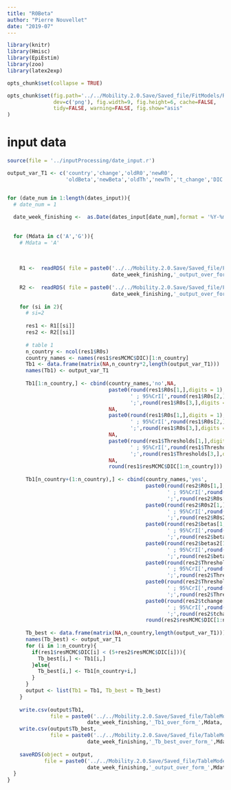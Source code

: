 ```yaml
---
title: "R0Beta"
author: "Pierre Nouvellet"
date: "2019-07"
---
```


```r
library(knitr)
library(Hmisc)
library(EpiEstim)
library(zoo)
library(latex2exp)

opts_chunk$set(collapse = TRUE)

opts_chunk$set(fig.path='../../Mobility.2.0.Save/Saved_file/FitModels/R0_beta_Over/figs/', fig.keep='high', 
               dev=c('png'), fig.width=9, fig.height=6, cache=FALSE,
               tidy=FALSE, warning=FALSE, fig.show="asis"
)

```

# input data


```r


source(file = '../inputProcessing/date_input.r')

output_var_T1 <- c('country','change','oldR0','newR0',
                   'oldBeta','newBeta','oldTh','newTh','t_change','DIC')


for (date_num in 1:length(dates_input)){
  # date_num = 1
  
  date_week_finishing <-  as.Date(dates_input[date_num],format = '%Y-%m-%d')
  
  
  for (Mdata in c('A','G')){
    # Mdata = 'A'
    
    
    
    R1 <-  readRDS( file = paste0('../../Mobility.2.0.Save/Saved_file/FitModels/R0_beta_Over/Rdata/',
                                  date_week_finishing,'_output_over_form_',Mdata,'.rds' ) )
    
    R2 <-  readRDS( file = paste0('../../Mobility.2.0.Save/Saved_file/FitModels/R0_beta_tD_Over/Rdata/',
                                  date_week_finishing,'_output_over_form_',Mdata,'.rds' ) )
    
    for (si in 2){
      # si=2
      
      res1 <- R1[[si]]
      res2 <- R2[[si]]
      
      # table 1
      n_country <- ncol(res1$R0s)
      country_names <- names(res1$resMCMC$DIC)[1:n_country]
      Tb1 <- data.frame(matrix(NA,n_country*2,length(output_var_T1)))
      names(Tb1) <- output_var_T1
      
      Tb1[1:n_country,] <- cbind(country_names,'no',NA,
                                 paste0(round(res1$R0s[1,],digits = 1),
                                        ' ; 95%CrI[',round(res1$R0s[2,],digits = 1),
                                        ';',round(res1$R0s[3,],digits = 1),']'),
                                 NA,
                                 paste0(round(res1$R0s[1,],digits = 1),
                                        ' ; 95%CrI[',round(res1$R0s[2,],digits = 1),
                                        ';',round(res1$R0s[3,],digits = 1),']'),
                                 NA,
                                 paste0(round(res1$Thresholds[1,],digits = 1),
                                        ' ; 95%CrI[',round(res1$Thresholds[2,],digits = 1),
                                        ';',round(res1$Thresholds[3,],digits = 1),']'),
                                 NA,
                                 round(res1$resMCMC$DIC[1:n_country]))
      
      Tb1[n_country+(1:n_country),] <- cbind(country_names,'yes',
                                             paste0(round(res2$R0s[1,],digits = 1),
                                                    ' ; 95%CrI[',round(res2$R0s[2,],digits = 1),
                                                    ';',round(res2$R0s[3,],digits = 1),']'),
                                             paste0(round(res2$R0s2[1,],digits = 1),
                                                    ' ; 95%CrI[',round(res2$R0s2[2,],digits = 1),
                                                    ';',round(res2$R0s2[3,],digits = 1),']'),
                                             paste0(round(res2$betas[1,],digits = 1),
                                                    ' ; 95%CrI[',round(res2$betas[2,],digits = 1),
                                                    ';',round(res2$betas[3,],digits = 1),']'),
                                             paste0(round(res2$betas2[1,],digits = 1),
                                                    ' ; 95%CrI[',round(res2$betas2[2,],digits = 1),
                                                    ';',round(res2$betas2[3,],digits = 1),']'),
                                             paste0(round(res2$Thresholds[1,],digits = 1),
                                                    ' ; 95%CrI[',round(res2$Thresholds[2,],digits = 1),
                                                    ';',round(res2$Thresholds[3,],digits = 1),']'),
                                             paste0(round(res2$Thresholds2[1,],digits = 1),
                                                    ' ; 95%CrI[',round(res2$Thresholds2[2,],digits = 1),
                                                    ';',round(res2$Thresholds2[3,],digits = 1),']'),
                                             paste0(round(res2$tchange[1,],digits = 1),
                                                    ' ; 95%CrI[',round(res2$tchange[2,],digits = 1),
                                                    ';',round(res2$tchange[3,],digits = 1),']'),
                                             round(res2$resMCMC$DIC[1:n_country]))
      
      Tb_best <- data.frame(matrix(NA,n_country,length(output_var_T1)))
      names(Tb_best) <- output_var_T1
      for (i in 1:n_country){
        if(res1$resMCMC$DIC[i] < (5+res2$resMCMC$DIC[i])){
          Tb_best[i,] <- Tb1[i,]
        }else{
          Tb_best[i,] <- Tb1[n_country+i,]
        }
      }
      output <- list(Tb1 = Tb1, Tb_best = Tb_best)
    }
    
    write.csv(output$Tb1,
              file = paste0('../../Mobility.2.0.Save/Saved_file/TableModels_comparision/RData/',
                          date_week_finishing,'_Tb1_over_form_',Mdata,'.csv' ))
    write.csv(output$Tb_best,
              file = paste0('../../Mobility.2.0.Save/Saved_file/TableModels_comparision/RData/',
                          date_week_finishing,'_Tb_best_over_form_',Mdata,'.csv' ))
    
    saveRDS(object = output,
            file = paste0('../../Mobility.2.0.Save/Saved_file/TableModels_comparision/RData/',
                          date_week_finishing,'_output_over_form_',Mdata,'.rds' ))
  }
}

```
